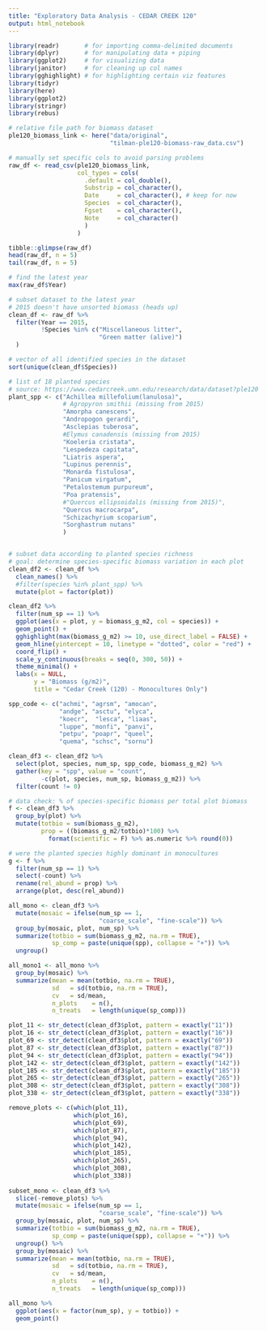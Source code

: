 ```yaml
---
title: "Exploratory Data Analysis - CEDAR CREEK 120"
output: html_notebook
---
```


```r
library(readr)       # for importing comma-delimited documents
library(dplyr)       # for manipulating data + piping 
library(ggplot2)     # for visualizing data 
library(janitor)     # for cleaning up col names
library(gghighlight) # for highlighting certain viz features
library(tidyr)      
library(here)
library(ggplot2)
library(stringr)
library(rebus)
```

```r

# relative file path for biomass dataset 
ple120_biomass_link <- here("data/original",
                            "tilman-ple120-biomass-raw_data.csv")

# manually set specific cols to avoid parsing problems 
raw_df <- read_csv(ple120_biomass_link, 
                   col_types = cols(
                     .default = col_double(), 
                     Substrip = col_character(),
                     Date     = col_character(), # keep for now
                     Species  = col_character(),
                     Fgset    = col_character(),
                     Note     = col_character()
                     )
                   )
```

```r
tibble::glimpse(raw_df)
head(raw_df, n = 5)
tail(raw_df, n = 5)
```

```r

# find the latest year
max(raw_df$Year)

# subset dataset to the latest year
# 2015 doesn't have unsorted biomass (heads up)
clean_df <- raw_df %>%
  filter(Year == 2015, 
         !Species %in% c("Miscellaneous litter", 
                         "Green matter (alive)")
  )
```

```r
# vector of all identified species in the dataset
sort(unique(clean_df$Species))

# list of 18 planted species 
# source: https://www.cedarcreek.umn.edu/research/data/dataset?ple120
plant_spp <- c("Achillea millefolium(lanulosa)",
               # Agropyron smithii (missing from 2015)
               "Amorpha canescens",
               "Andropogon gerardi",
               "Asclepias tuberosa",
               #Elymus canadensis (missing from 2015)
               "Koeleria cristata",
               "Lespedeza capitata",
               "Liatris aspera",
               "Lupinus perennis",
               "Monarda fistulosa",
               "Panicum virgatum",
               "Petalostemum purpureum",
               "Poa pratensis",
               #"Quercus ellipsoidalis (missing from 2015)",
               "Quercus macrocarpa",
               "Schizachyrium scoparium",
               "Sorghastrum nutans"
               )


# subset data according to planted species richness
# goal: determine species-specific biomass variation in each plot
clean_df2 <- clean_df %>%
  clean_names() %>%
  #filter(species %in% plant_spp) %>%
  mutate(plot = factor(plot))
```

```r
clean_df2 %>%
  filter(num_sp == 1) %>%
  ggplot(aes(x = plot, y = biomass_g_m2, col = species)) + 
  geom_point() + 
  gghighlight(max(biomass_g_m2) >= 10, use_direct_label = FALSE) +
  geom_hline(yintercept = 10, linetype = "dotted", color = "red") + 
  coord_flip() +
  scale_y_continuous(breaks = seq(0, 300, 50)) + 
  theme_minimal() +
  labs(x = NULL,
       y = "Biomass (g/m2)", 
       title = "Cedar Creek (120) - Monocultures Only") 
```

```r
spp_code <- c("achmi", "agrsm", "amocan", 
              "andge", "asctu", "elyca", 
              "koecr",  "lesca", "liaas", 
              "luppe", "monfi", "panvi", 
              "petpu", "poapr", "queel", 
              "quema", "schsc", "sornu")

clean_df3 <- clean_df2 %>%
  select(plot, species, num_sp, spp_code, biomass_g_m2) %>%
  gather(key = "spp", value = "count",
         -c(plot, species, num_sp, biomass_g_m2)) %>%
  filter(count != 0) 
```

```r

# data check: % of species-specific biomass per total plot biomass
f <- clean_df3 %>% 
  group_by(plot) %>% 
  mutate(totbio = sum(biomass_g_m2), 
         prop = ((biomass_g_m2/totbio)*100) %>% 
           format(scientific = F) %>% as.numeric %>% round(0))

# were the planted species highly dominant in monocultures       
g <- f %>%
  filter(num_sp == 1) %>%
  select(-count) %>%
  rename(rel_abund = prop) %>%
  arrange(plot, desc(rel_abund)) 
```

```r
all_mono <- clean_df3 %>%
  mutate(mosaic = ifelse(num_sp == 1, 
                         "coarse_scale", "fine-scale")) %>%
  group_by(mosaic, plot, num_sp) %>%
  summarize(totbio = sum(biomass_g_m2, na.rm = TRUE),
            sp_comp = paste(unique(spp), collapse = "+")) %>%
  ungroup()

all_mono1 <- all_mono %>%
  group_by(mosaic) %>%
  summarize(mean = mean(totbio, na.rm = TRUE),
            sd   = sd(totbio, na.rm = TRUE),
            cv   = sd/mean, 
            n_plots    = n(),
            n_treats   = length(unique(sp_comp)))
```

```r

plot_11 <- str_detect(clean_df3$plot, pattern = exactly("11"))
plot_16 <- str_detect(clean_df3$plot, pattern = exactly("16"))
plot_69 <- str_detect(clean_df3$plot, pattern = exactly("69"))
plot_87 <- str_detect(clean_df3$plot, pattern = exactly("87"))
plot_94 <- str_detect(clean_df3$plot, pattern = exactly("94"))
plot_142 <- str_detect(clean_df3$plot, pattern = exactly("142"))
plot_185 <- str_detect(clean_df3$plot, pattern = exactly("185"))
plot_265 <- str_detect(clean_df3$plot, pattern = exactly("265"))
plot_308 <- str_detect(clean_df3$plot, pattern = exactly("308"))
plot_338 <- str_detect(clean_df3$plot, pattern = exactly("338"))

remove_plots <- c(which(plot_11),
                  which(plot_16),
                  which(plot_69),
                  which(plot_87),
                  which(plot_94),
                  which(plot_142),
                  which(plot_185),
                  which(plot_265),
                  which(plot_308),
                  which(plot_338))
            
subset_mono <- clean_df3 %>%
  slice(-remove_plots) %>%
  mutate(mosaic = ifelse(num_sp == 1, 
                         "coarse_scale", "fine-scale")) %>%
  group_by(mosaic, plot, num_sp) %>%
  summarize(totbio = sum(biomass_g_m2, na.rm = TRUE),
            sp_comp = paste(unique(spp), collapse = "+")) %>%
  ungroup() %>%
  group_by(mosaic) %>%
  summarize(mean = mean(totbio, na.rm = TRUE),
            sd   = sd(totbio, na.rm = TRUE),
            cv   = sd/mean, 
            n_plots    = n(),
            n_treats   = length(unique(sp_comp)))
```

```r
all_mono %>% 
  ggplot(aes(x = factor(num_sp), y = totbio)) +
  geom_point()
  
```

